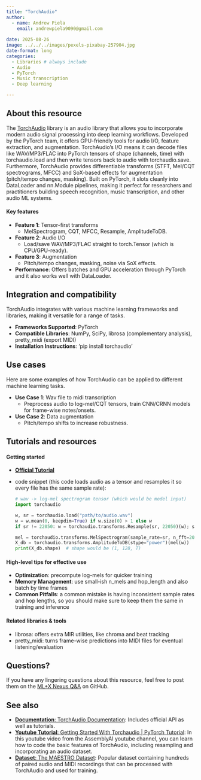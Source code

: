 ```yaml
---
title: "TorchAudio"
author: 
  - name: Andrew Piela
    email: andrewpiela9090@gmail.com
    
date: 2025-08-26 
image: ../../../images/pexels-pixabay-257904.jpg
date-format: long
categories: 
  - Libraries # always include
  - Audio
  - PyTorch
  - Music transcription
  - Deep learning

---
```

## About this resource

The [TorchAudio](https://docs.pytorch.org/audio/stable/index.html) library is an audio library that allows you to incorporate modern audio signal processing into deep learning workflows. Developed by the PyTorch team, it offers GPU-friendly tools for audio I/O, feature extraction, and augmentation. TorchAudio's I/O means it can decode files like WAV/MP3/FLAC into PyTorch tensors of shape (channels, time) with torchaudio.load and then write tensors back to audio with torchaudio.save. Furthermore, TorchAudio provides differentiable transforms (STFT, Mel/CQT spectrograms, MFCC) and SoX-based effects for augmentation (pitch/tempo changes, masking). Built on PyTorch, it slots cleanly into DataLoader and nn.Module pipelines, making it perfect for researchers and practitioners building speech recognition, music transcription, and other audio ML systems.

#### Key features
- **Feature 1**: Tensor-first transforms
  -  MelSpectrogram, CQT, MFCC, Resample, AmplitudeToDB.
- **Feature 2**: Audio I/O
  -  Load/save WAV/MP3/FLAC straight to torch.Tensor (which is CPU/GPU-ready).
- **Feature 3**: Augmentation
  -  Pitch/tempo changes, masking, noise via SoX effects.
- **Performance**: Offers batches and GPU acceleration through PyTorch and it also works well with DataLoader.

## Integration and compatibility
TorchAudio integrates with various machine learning frameworks and libraries, making it versatile for a range of tasks.

- **Frameworks Supported**: PyTorch
- **Compatible Libraries**: NumPy, SciPy, librosa (complementary analysis), pretty_midi (export MIDI)
- **Installation Instructions**: 'pip install torchaudio' 

## Use cases
Here are some examples of how TorchAudio can be applied to different machine learning tasks.

- **Use Case 1**: Wav file to midi transcription 
  -  Preprocess audio to log-mel/CQT tensors, train CNN/CRNN models for frame-wise notes/onsets.
- **Use Case 2**: Data augmentation
  -  Pitch/tempo shifts to increase robustness.

## Tutorials and resources
#### Getting started
- **[Official Tutorial](https://www.youtube.com/watch?v=3mju52xBFK8)**
- code snippet (this code loads audio as a tensor and resamples it so every file has the same sample rate):

    ```python
    # wav -> log-mel spectrogram tensor (which would be model input)
    import torchaudio

    w, sr = torchaudio.load("path/to/audio.wav")
    w = w.mean(0, keepdim=True) if w.size(0) > 1 else w
    if sr != 22050: w = torchaudio.transforms.Resample(sr, 22050)(w); sr = 22050

    mel = torchaudio.transforms.MelSpectrogram(sample_rate=sr, n_fft=2048, hop_length=512, n_mels=128)
    X_db = torchaudio.transforms.AmplitudeToDB(stype="power")(mel(w))
    print(X_db.shape)  # shape would be (1, 128, T)  
    ```

#### High-level tips for effective use
- **Optimization**: precompute log-mels for quicker training
- **Memory Management**: use small-ish n_mels and hop_length and also batch by time frames
- **Common Pitfalls**: a common mistake is having inconsistent sample rates and hop lengths, so you should make sure to keep them the same in training and inference

#### Related libraries & tools
- librosa: offers extra MIR utilities, like chroma and beat tracking
- pretty_midi: turns frame-wise predictions into MIDI files for eventual listening/evaluation

## Questions?
If you have any lingering questions about this resource, feel free to post them on the [ML+X Nexus Q&A](https://github.com/UW-Madison-DataScience/ML-X-Nexus/discussions/categories/q-a) on GitHub.

## See also
- [**Documentation**: TorchAudio Documentation](https://docs.pytorch.org/audio/stable/index.html): Includes official API as well as tutorials.
- [**Youtube Tutorial**: Getting Started With Torchaudio | PyTorch Tutorial](https://www.youtube.com/watch?v=3mju52xBFK8): In this youtube video from the AssemblyAI youtube channel, you can learn how to code the basic features of TorchAudio, including resampling and incorporating an audio dataset.
- [**Dataset**: The MAESTRO Dataset](https://magenta.tensorflow.org/datasets/maestro): Popular dataset containing hundreds of paired audio and MIDI recordings that can be processed with TorchAudio and used for training.
